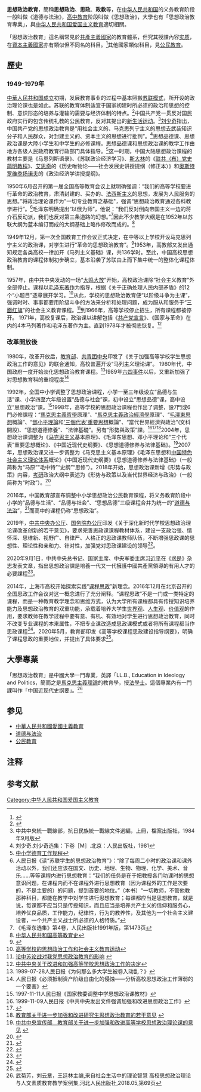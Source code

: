 {{他用|other=其他國家類似科目|公民教育}}
'''思想政治教育'''，簡稱'''思想政治'''、'''思政'''、'''政教'''等，在[[中华人民共和国|中华人民共和国]]的义务教育阶段一般叫做《道德与法治》，[[中学教育|高中教育]]阶段叫做《思想政治》，大學也有「思想政治教育專業」{{notetag|一般均为马克思主义学院开设}}，與[[中华人民共和国爱国主义教育|中华人民共和国爱国主义教育]]適切相關。

「思想政治教育」這名稱常見於[[共產主義國家|共產主義國家]]的教育體系，但究其授課內容[[实质|实质]]，在[[資本主義國家|資本主義國家]]亦有類似但不同名的科目。<ref>{{cite journal|title=中外思想政治教育比较及辩证和理性思考——以美国、日本、前苏联为例|journal=《黑龙江高教研究》|date=2007|issue=4|author=于林平|url=http://www.cqvip.com/qk/80625x/200704/24101634.html|}}</ref>其他國家類似科目，見[[公民教育|公民教育]]。

==歷史==
===1949-1979年===
[[中華人民共和国成立|中華人民共和国成立]]初期，发展教育事业的过程中基本照搬[[苏联模式|苏联模式]]，所开设的政治理论课也是如此。苏联的教育体制适宜于国家初建时所必须的政治和思想的控制、意识形态的培养与灌输的需要与经济体制的特点。<ref>{{Cite web |url=http://www.sne.snnu.edu.cn/xsjt/jsjy/jxhd/lunwen/se013/01307.htm |title=当代中国课程变革中的“苏联经验” |access-date=2020-08-29 |archive-date=2016-03-05 |archive-url=https://web.archive.org/web/20160305035643/http://www.sne.snnu.edu.cn/xsjt/jsjy/jxhd/lunwen/se013/01307.htm |dead-url=yes }}</ref>中国共产党一贯反对国民政府实行的包含传统礼教的公民教育，反对其提出的[[新生活运动|新生活运动]]。<ref>中共中央統一戰線部，抗日民族統一戰線文件選編，上冊，檔案出版社，1984年9月版</ref>[[刘少奇|刘少奇]]指出，中国共产党的思想政治教育是“用社会主义的、马克思列宁主义的思想去武装知识分子和人民群众，对封建主义的、资本主义的思想进行批判”。<ref>刘少奇.刘少奇选集：下卷［M］.北京：人民出版社，1981</ref>思想品德课、思想政治课是大陸小学生和中学生的必修课程。思想品德课和思想政治课的教学工作由地方各级人民政府教育行政部门具体指导。<ref>[http://www.moe.gov.cn/publicfiles/business/htmlfiles/moe/moe_621/201001/81872.html 中小学德育工作规程]</ref>这一时期，中国大陆思想政治课程的教材主要是《马恩列斯语录》、《苏联政治经济学习》、[[斯大林|斯大林]]的《[[联共（布）党史简明教程|联共（布）党史简明教程]]》、[[艾思奇|艾思奇]]的《历史唯物论——社会发展史讲授提纲（修正本）》和[[奥斯特罗维季扬诺夫|奥斯特罗维季扬诺夫]]的《政治经济学讲授提纲》。

1950年6月召开的第一届全国高等教育会议上就明确强调：“我们的高等学校要进行革命的政治教育，肃清封建的、买办的、[[法西斯主义|法西斯主义]]的思想，发展为人民服务的思想。”将政治理论课作为"一切专业教育之基础"，强调“思想政治教育通过各科教学进行”。<ref>人民日报《读“苏联学生的思想政治教育”》：“除了每周二小时的政治课和课外活动以外，我们还应该在国文、历史、地理、生物、物理、化学、美术、音乐……等等课程内进行思想教育：“我们的任务是在于把教授各门功课时的思想意识问题，在课程内而不在课程外进行思想教育（因为课程外的工作是次要的，不是主要的）的问题，提到首要的地位。”（本书）“一切教师，不管他教那种科目，都能在教学中对学生进行思想教育；每课都应当是思想教育，就是说，每课都不应当只是传授知识，而且应当是培养共产主义的信仰和服务心，培养优良品质，工作能力，纪律性，行为的教养性，及其他为一个社会主义建设者，一个共产主义战士所必须的人格特质。”</ref>毛泽东明确提出“以俄为师”，他说：“我们反对倒向帝国主义一边的蒋介石反动派，我们也反对第三条道路的幻想。”<ref>《毛泽东选集》第4卷，人民出版社1991年版，第1473页</ref>因此不少教学大纲是在1952年以苏联大纲为蓝本编订而成的大纲基础上略作修改而成的。<ref>[http://www.nwp.cn/book/720_34378.shtml 中华人民共和国高等教育史]{{dead link|date=2017年11月 |bot=InternetArchiveBot |fix-attempted=yes }}</ref>

1949年12月，第一次全国教育工作会议正式决定，在中等以上学校开设马克思列宁主义的政治课，对学生进行“革命的思想政治教育”。<ref>{{Cite web |url=http://news.xinhuanet.com/ziliao/2004-12/20/content_2358612.htm |title=中共中央关于培养高等、中等学校马克思列宁主义理论师资的指示 |access-date=2020-08-29 |archive-date=2005-10-27 |archive-url=https://web.archive.org/web/20051027170128/http://news.xinhuanet.com/ziliao/2004-12/20/content_2358612.htm |dead-url=no }}</ref>1953年，高教部又发出通知规定各类高校一律加开《马列主义基础》课，共136学时。至此，中国高校思想政治教育的课程体制初步确立，基本沿袭了苏联由上而下集中统一的整体化课程体制。

1957年，由中共中央发动的一场“[[四大_(文化大革命)|大鸣大放]]”开始，高校政治课除“社会主义教育”外全部停止。课程以[[毛泽东|毛泽东著作]]为指导，根据《关于正确处理人民内部矛盾》的12个“小题目”逐章展开学习。<ref>[http://www.nwp.cn/book/720_34391.shtml 高等学校的思想政治工作和社会主义教育运动]{{dead link|date=2017年11月 |bot=InternetArchiveBot |fix-attempted=yes }}</ref>从此，学校的思想政治教育便“以阶级斗争为主课”，强调时时、事事都要用阶级斗争的方法来分析和处理问题，成为服从和服务于“[[三面红旗|三面红旗]]”的社会主义教育课程。<ref>[http://www.xjass.com/ll/content/2012-04/01/content_227095.htm 论中苏论战对我党思想政治教育的影响] {{webarchive|url=https://web.archive.org/web/20160304193959/http://www.xjass.com/ll/content/2012-04/01/content_227095.htm |date=2016-03-04 }}</ref>到1966年，高等学校停止招生，所有课程都被停开。 1971年，高校复课后，政治课以讲解包括《[[共产党宣言|共产党宣言]]》、《国家与革命》在内的4本马列著作和毛泽东著作为主。直到1978年才被彻底恢复。<ref>[http://news.xinhuanet.com/ziliao/2005-02/05/content_2550783.htm 中共中央关于改进和加强高等学校思想政治工作的决定]</ref>

===改革開放後===
1980年，改革开放后，[[中华人民共和国教育部|教育部]]、[[中国共产主义青年团中央委员会|共青团中央]]印发了《关于加强高等学校学生思想政治工作的意见》的联合通知，高校普遍开设“马列主义理论课”。 1980年代，中国政府一度开始淡化思想政治教育课程。<ref>1989-07-28人民日报《为何那么多大学生被卷入动乱？》</ref>1989年[[六四事件|六四事件]]以后，又重新加强了对思想教育科的重视程度<ref>人民日报《必须抵制资产阶级自由化的侵蚀——分析高校思想政治工作薄弱的一个要害》</ref>

1992年，全国中小学调整了思想政治课程，小学一至三年级设立“品德与生活”课、小学四至六年级设置“品德与社会”课，初中设立“思想品德”课，高中设立“思想政治”课。<ref>1997-11-11人民日报《国家教委调整中学思想政治课教材》</ref>1998年，高等学校的思想政治课程也作出了调整，設7門或6門必修課程：“[[馬克思主義哲學|馬克思主義哲學]]原理”、“[[馬克思主義政治經濟學|馬克思主義政治經濟學]]原理”、“[[毛澤東思想|毛澤東思想]]概論”、“[[鄧小平理論|鄧小平理論]]和[[“三个代表”重要思想|'三個代表'重要思想]]概論”、“當代世界經濟與政治”(文科開設)、“思想道德修養”、“法律基礎”。另有“形勢與政策”課。<ref>1999-11-09人民日报《中共中央发出文件强调加强和改进思想政治工作》</ref><ref>{{Cite web |url=http://www.moe.gov.cn/publicfiles/business/htmlfiles/moe/s6342/201102/xxgk_114966.html |title=教育部关于印发《高等学校思想政治理论课建设标准（暂行）》的通知  |access-date=2020-08-29 |archive-date=2017-01-03 |archive-url=https://web.archive.org/web/20170103003111/http://www.moe.gov.cn/publicfiles/business/htmlfiles/moe/s6342/201102/xxgk_114966.html |dead-url=no }}</ref><ref>[http://sz.haedu.gov.cn/2010/12/10/1291963726718.html 教育部关于进一步加强和改进研究生思想政治教育的若干意见] {{webarchive|url=https://web.archive.org/web/20110302084701/http://sz.haedu.gov.cn/2010/12/10/1291963726718.html |date=2011-03-02 }}</ref>2004年，思想政治课调整为《[[马克思主义|马克思主义]]基本原理》、《毛泽东思想、邓小平理论和“三个代表”重要思想概论》、《中国近现代史纲要》、《思想道德修养与法律基础》。<ref>[http://xsc.zqu.edu.cn/flfg/zzllk.htm 中共中央宣传部　教育部关于进一步加强和改进高等学校思想政治理论课的意见] {{webarchive|url=https://web.archive.org/web/20131017063730/http://xsc.zqu.edu.cn/flfg/zzllk.htm |date=2013-10-17 }}</ref>2007年，思想政治课又进一步调整为《马克思主义基本原理》《毛泽东思想和[[中国特色社会主义|中国特色社会主义理论体系]]概论》《中国近现代史纲要》《思想道德修养与法律基础》（一般简称为“马原”“毛中特”“史纲”“思修”）。2018年开始，思想政治课新增《形势与政策》内容，[[全国硕士研究生招生考试|考研]]政治大纲中表述为《形势与政策以及当代世界经济与政治》（一般简称为“时政”）。<ref>{{cite news |author1=[[新华网|新华网]] |title=教育部：高校学生每学期形势与政策课不低于8学时 |url=http://www.xinhuanet.com/2018-04/27/c_1122752563.htm |accessdate=2020-11-23 |archive-date=2020-08-09 |archive-url=https://web.archive.org/web/20200809200158/http://www.xinhuanet.com/2018-04/27/c_1122752563.htm |dead-url=no }}</ref>

2016年，中国教育部宣布调整中小学思想政治公民教育课程，将义务教育阶段中小学的“品德与生活”、“品德与社会”、“思想品德”三级课程合并为统一的“[[道德与法治|道德与法治]]”，<ref>{{cite web|author1=教育部办公厅|title=教育部办公厅关于2016年中小学教学用书有关事项的通知|url=http://www.moe.gov.cn/srcsite/A26/moe_714/201604/t20160428_241261.html|website=中华人民共和国教育部|accessdate=2017-07-10|archive-date=2020-09-29|archive-url=https://web.archive.org/web/20200929005252/http://www.moe.gov.cn/srcsite/A26/moe_714/201604/t20160428_241261.html|dead-url=no}}</ref>而高中的课程仍称“思想政治”。

2019年，[[中共中央办公厅|中共中央办公厅]]、[[中华人民共和国国务院办公厅|国务院办公厅]]印发《关于深化新时代学校思想政治理论课改革创新的若干意见》，要求完善思政课课程教材体系，建设一支政治强、情怀深、思维新、视野广、自律严、人格正的思政课教师队伍，不断增强思政课的思想性、理论性和亲和力、针对性，加强党对思政课建设的领导<ref>{{Cite web|title=中共中央办公厅 国务院办公厅印发《关于深化新时代学校思想政治理论课改革创新的若干意见》 - 中华人民共和国教育部政府门户网站|url=http://www.moe.gov.cn/jyb_xxgk/moe_1777/moe_1778/201908/t20190815_394663.html|access-date=2021-09-08|work=www.moe.gov.cn|archive-date=2021-09-08|archive-url=https://web.archive.org/web/20210908134657/http://www.moe.gov.cn/jyb_xxgk/moe_1777/moe_1778/201908/t20190815_394663.html|dead-url=no}}</ref>。

2020年9月1日，中共中央总书记、国家主席、中央军委主席[[习近平|习近平]]在《[[求是|求是]]》杂志发表文章，指出思想政治課是培養一代又一代擁護中國共產黨領導的有用人才的必要課程<ref>{{cite news |title=《求是》杂志发表习近平总书记重要文章《思政课是落实立德树人根本任务的关键课程》 |url=http://www.ccdi.gov.cn/toutiao/202008/t20200831_224694.html |publisher=新華社 |accessdate=2020-08-31 |archive-date=2021-01-13 |archive-url=https://web.archive.org/web/20210113161533/http://www.ccdi.gov.cn/toutiao/202008/t20200831_224694.html |dead-url=no }}</ref>。

2014年，上海市高校开始探索实践“[[课程思政|课程思政]]”新理念。2016年12月在北京召开的全国思政工作会议对这一概念进行了充分阐释。“课程思政”不是一门或一类特定的课程，而是一种教育教学理念和思维方式，认为大学所有课程都具有传授知识培养能力及思想政治教育的双重功能，承载着培养大学生[[世界观|世界观]]、[[人生哲学|人生观]]、[[價值觀|价值观]]的作用，要求教师在教学过程中要有意、有机、有效地对学生进行思想政治教育，同时不改变专业课程的本来属性，不把专业课改造成思政课模式或者将所有课程都当作思政课程<ref>{{Cite web|title=全国高校思想政治工作会议 - 中华人民共和国教育部政府门户网站|url=http://www.moe.gov.cn/jyb_xwfb/s6319/zb_2016n/2016_zb08/201612/t20161208_291276.html|access-date=2021-09-08|work=www.moe.gov.cn|archive-date=2021-09-08|archive-url=https://web.archive.org/web/20210908134659/http://www.moe.gov.cn/jyb_xwfb/s6319/zb_2016n/2016_zb08/201612/t20161208_291276.html|dead-url=no}}</ref>。2020年5月，教育部印发《高等学校课程思政建设指导纲要》，明确了课程思政的重要地位，并提出了具体要求<ref>{{Cite web|title=教育部关于印发《高等学校课程思政建设指导纲要》的通知 - 中华人民共和国教育部政府门户网站|url=http://www.moe.gov.cn/srcsite/A08/s7056/202006/t20200603_462437.html|access-date=2021-09-08|work=www.moe.gov.cn|archive-date=2021-09-08|archive-url=https://web.archive.org/web/20210908173914/http://www.moe.gov.cn/srcsite/A08/s7056/202006/t20200603_462437.html|dead-url=no}}</ref>。

==大學專業==
「思想政治教育」是中國大學一門專業，英譯「LL.B., Education in Ideology and Politics，簡而之是[[馬克思主義理論|馬克思主義理論]]的教育學，授[[法学士|法學士]]。這個專業內有一門課叫作「中国近现代史纲要」。<ref>武菊芳，刘云章，王廷林主编,来自社会生活中的理论智慧  高校思想政治理论与人文素质教育教学案例集,河北人民出版社,2018.05,第69页</ref>

== 参见 ==
* [[中華人民共和國愛國主義教育|中華人民共和國愛國主義教育]]
* [[道德与法治|道德与法治]]
* [[公民教育|公民教育]]

== 注释 ==
{{NoteFoot}}

== 参考文献 ==
{{Reflist}}

[[Category:中华人民共和国爱国主义教育|Category:中华人民共和国爱国主义教育]]